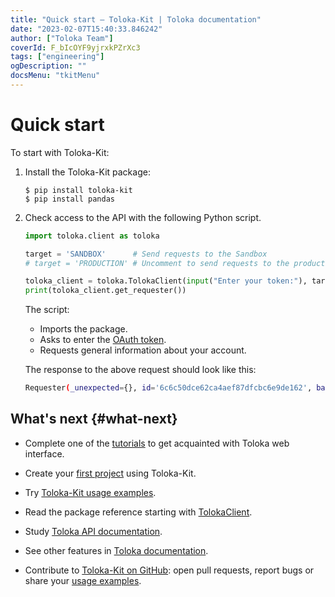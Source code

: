 ```yaml
---
title: "Quick start — Toloka-Kit | Toloka documentation"
date: "2023-02-07T15:40:33.846242"
author: ["Toloka Team"]
coverId: F_bIcOYF9yjrxkPZrXc3
tags: ["engineering"]
ogDescription: ""
docsMenu: "tkitMenu"
---
```


# Quick start

To start with Toloka-Kit:

1. Install the Toloka-Kit package:

    ```shell
    $ pip install toloka-kit
    $ pip install pandas
    ```

1. Check access to the API with the following Python script.

    ```python
    import toloka.client as toloka

    target = 'SANDBOX'      # Send requests to the Sandbox
    # target = 'PRODUCTION' # Uncomment to send requests to the production version

    toloka_client = toloka.TolokaClient(input("Enter your token:"), target)
    print(toloka_client.get_requester())
    ```

    The script:

    - Imports the package.
    - Asks to enter the [OAuth token](/docs/toloka-kit/registration#oauth-token).
    - Requests general information about your account.

    The response to the above request should look like this:

    ```bash
    Requester(_unexpected={}, id='6c6c50dce62ca4aef87dfcbc6e9de162', balance=Decimal('1.0000'), public_name={'EN': 'John Smith'}, company=None)
    ```

## What's next {#what-next}

- Complete one of the [tutorials](/docs/tutorials/usecases) to get acquainted with Toloka web interface.

- Create your [first project](/docs/toloka-kit/recipes/learn-basics) using Toloka-Kit.

- Try [Toloka-Kit usage examples](/docs/toloka-kit/recipes/use-cases).

- Read the package reference starting with [TolokaClient](/docs/toloka-kit/reference/toloka.client.TolokaClient).

- Study [Toloka API documentation](/docs/api/).

- See other features in [Toloka documentation](/docs/guide/overview).

- Contribute to [Toloka-Kit on GitHub](https://github.com/Toloka/toloka-kit): open pull requests, report bugs or share your [usage examples](https://github.com/Toloka/toloka-kit/tree/main/examples#need-more-examples).

